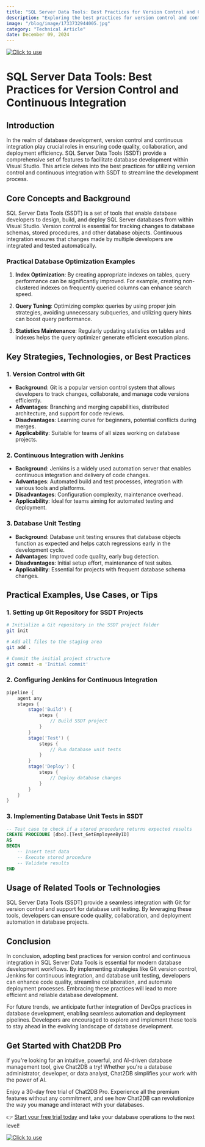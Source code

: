 ```yaml
---
title: "SQL Server Data Tools: Best Practices for Version Control and Continuous Integration"
description: "Exploring the best practices for version control and continuous integration in SQL Server Data Tools to enhance development workflows and ensure code quality."
image: "/blog/image/1733732944005.jpg"
category: "Technical Article"
date: December 09, 2024
---
```

[![Click to use](/image/blog/bg/chat2db1.png)](https://app.chat2db.ai/)
# SQL Server Data Tools: Best Practices for Version Control and Continuous Integration


<Authors date="December 09, 2024">
  <Author name="Aria Wells" link="https://chat2db.ai" />
</Authors>

## Introduction

In the realm of database development, version control and continuous integration play crucial roles in ensuring code quality, collaboration, and deployment efficiency. SQL Server Data Tools (SSDT) provide a comprehensive set of features to facilitate database development within Visual Studio. This article delves into the best practices for utilizing version control and continuous integration with SSDT to streamline the development process.

## Core Concepts and Background

SQL Server Data Tools (SSDT) is a set of tools that enable database developers to design, build, and deploy SQL Server databases from within Visual Studio. Version control is essential for tracking changes to database schemas, stored procedures, and other database objects. Continuous integration ensures that changes made by multiple developers are integrated and tested automatically.

### Practical Database Optimization Examples

1. **Index Optimization**: By creating appropriate indexes on tables, query performance can be significantly improved. For example, creating non-clustered indexes on frequently queried columns can enhance search speed.

2. **Query Tuning**: Optimizing complex queries by using proper join strategies, avoiding unnecessary subqueries, and utilizing query hints can boost query performance.

3. **Statistics Maintenance**: Regularly updating statistics on tables and indexes helps the query optimizer generate efficient execution plans.

## Key Strategies, Technologies, or Best Practices

### 1. Version Control with Git

- **Background**: Git is a popular version control system that allows developers to track changes, collaborate, and manage code versions efficiently.
- **Advantages**: Branching and merging capabilities, distributed architecture, and support for code reviews.
- **Disadvantages**: Learning curve for beginners, potential conflicts during merges.
- **Applicability**: Suitable for teams of all sizes working on database projects.

### 2. Continuous Integration with Jenkins

- **Background**: Jenkins is a widely used automation server that enables continuous integration and delivery of code changes.
- **Advantages**: Automated build and test processes, integration with various tools and platforms.
- **Disadvantages**: Configuration complexity, maintenance overhead.
- **Applicability**: Ideal for teams aiming for automated testing and deployment.

### 3. Database Unit Testing

- **Background**: Database unit testing ensures that database objects function as expected and helps catch regressions early in the development cycle.
- **Advantages**: Improved code quality, early bug detection.
- **Disadvantages**: Initial setup effort, maintenance of test suites.
- **Applicability**: Essential for projects with frequent database schema changes.

## Practical Examples, Use Cases, or Tips

### 1. Setting up Git Repository for SSDT Projects

```bash
# Initialize a Git repository in the SSDT project folder
git init

# Add all files to the staging area
git add .

# Commit the initial project structure
git commit -m 'Initial commit'
```

### 2. Configuring Jenkins for Continuous Integration

```groovy
pipeline {
    agent any
    stages {
        stage('Build') {
            steps {
                // Build SSDT project
            }
        }
        stage('Test') {
            steps {
                // Run database unit tests
            }
        }
        stage('Deploy') {
            steps {
                // Deploy database changes
            }
        }
    }
}
```

### 3. Implementing Database Unit Tests in SSDT

```sql
-- Test case to check if a stored procedure returns expected results
CREATE PROCEDURE [dbo].[Test_GetEmployeeByID]
AS
BEGIN
    -- Insert test data
    -- Execute stored procedure
    -- Validate results
END
```

## Usage of Related Tools or Technologies

SQL Server Data Tools (SSDT) provide a seamless integration with Git for version control and support for database unit testing. By leveraging these tools, developers can ensure code quality, collaboration, and deployment automation in database projects.

## Conclusion

In conclusion, adopting best practices for version control and continuous integration in SQL Server Data Tools is essential for modern database development workflows. By implementing strategies like Git version control, Jenkins for continuous integration, and database unit testing, developers can enhance code quality, streamline collaboration, and automate deployment processes. Embracing these practices will lead to more efficient and reliable database development.

For future trends, we anticipate further integration of DevOps practices in database development, enabling seamless automation and deployment pipelines. Developers are encouraged to explore and implement these tools to stay ahead in the evolving landscape of database development.


## Get Started with Chat2DB Pro

If you're looking for an intuitive, powerful, and AI-driven database management tool, give Chat2DB a try! Whether you're a database administrator, developer, or data analyst, Chat2DB simplifies your work with the power of AI.

Enjoy a 30-day free trial of Chat2DB Pro. Experience all the premium features without any commitment, and see how Chat2DB can revolutionize the way you manage and interact with your databases.

👉 [Start your free trial today](https://app.chat2db.ai/) and take your database operations to the next level!

[![Click to use](/image/blog/bg/chat2db.jpg)](https://app.chat2db.ai/)
